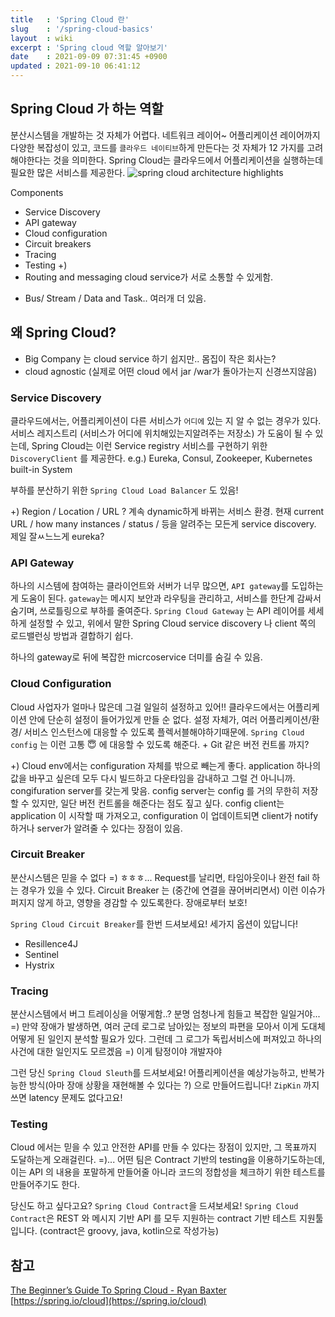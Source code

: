 ```yaml
---
title   : 'Spring Cloud 란' 
slug    : '/spring-cloud-basics'
layout  : wiki 
excerpt : 'Spring cloud 역할 알아보기' 
date    : 2021-09-09 07:31:45 +0900
updated : 2021-09-10 06:41:12
---
```

## Spring Cloud 가 하는 역할
분산시스템을 개발하는 것 자체가 어렵다. 네트워크 레이어~ 어플리케이션 레이어까지 다양한 복잡성이 있고, 코드를 `클라우드 네이티브`하게 만든다는 것 자체가 12 가지를 고려해야한다는 것을 의미한다. 
Spring Cloud는 클라우드에서 어플리케이션을 실행하는데 필요한 많은 서비스를 제공한다. 
![spring cloud architecture highlights](https://spring.io/images/cloud-diagram-dark-b902fd07e60945a9a8930ca01f86bdf3.svg)

Components
- Service Discovery 
- API gateway
- Cloud configuration
- Circuit breakers
- Tracing
- Testing
+) 
- Routing and messaging 
  cloud service가 서로 소통할 수 있게함. 
+ Bus/ Stream / Data and Task.. 여러개 더 있음.

## 왜 Spring Cloud? 
- Big Company 는 cloud service 하기 쉽지만.. 몸집이 작은 회사는? 
- cloud agnostic (실제로 어떤 cloud 에서 jar /war가 돌아가는지 신경쓰지않음) 
### Service Discovery
클라우드에서는, 어플리케이션이 다른 서비스가 `어디에` 있는 지 알 수 없는 경우가 있다. 서비스 레지스트리 (서비스가 어디에 위치해있는지알려주는 저장소) 가 도움이 될 수 있는데, Spring Cloud는 이런 Service registry 서비스를 구현하기 위한 `DiscoveryClient` 를 제공한다. 
e.g.) Eureka, Consul, Zookeeper, Kubernetes built-in System 

부하를 분산하기 위한 `Spring Cloud Load Balancer` 도 있음! 

+) 
Region / Location / URL ? 계속 dynamic하게 바뀌는 서비스 환경. 현재 current URL / how many instances / status / 등을 알려주는 모든게 service discovery. 
제일 잘ㅆ느느게 eureka?

### API Gateway 

하나의 시스템에 참여하는 클라이언트와 서버가 너무 많으면, `API gateway`를 도입하는게 도움이 된다. `gateway`는 메시지 보안과 라우팅을 관리하고, 서비스를 한단계 감싸서 숨기며, 쓰로틀링으로 부하를 줄여준다. `Spring Cloud Gateway` 는 API 레이어를 세세하게 설정할 수 있고, 위에서 말한 Spring Cloud service discovery 나 client 쪽의 로드밸런싱 방법과 결합하기 쉽다. 

하나의 gateway로 뒤에 복잡한 micrcoservice 더미를 숨길 수 있음.

### Cloud Configuration 
Cloud 사업자가 얼마나 많은데 그걸 일일히 설정하고 있어!! 클라우드에서는 어플리케이션 안에 단순히 설정이 들어가있게 만들 순 없다. 설정 자체가, 여러 어플리케이션/환경/ 서비스 인스턴스에 대응할 수 있도록 플렉서블해야하기때문에. `Spring Cloud config` 는 이런 고통 😇 에 대응할 수 있도록 해준다.  + Git 같은 버전 컨트롤 까지? 

+) Cloud env에서는 configuration 자체를 밖으로 빼는게 좋다. application 하나의 값을 바꾸고 싶은데 모두 다시 빌드하고 다운타임을 감내하고 그럴 건 아니니까. congifuration server를 갖는게 맞음. config server는 config 를 거의 무한히 저장할 수 있지만, 일단 버전 컨트롤을 해준다는 점도 짚고 싶다. config client는 application 이 시작할 때 가져오고, configuration 이 업데이트되면 client가 notify 하거나 server가 알려줄 수 있다는 장점이 있음.

### Circuit Breaker 
분산시스템은 믿을 수 없다 =) ㅎㅎㅎ... Request를 날리면, 타임아웃이나 완전 fail 하는 경우가 있을 수 있다. Circuit Breaker 는 (중간에 연결을 끊어버리면서) 이런 이슈가 퍼지지 않게 하고, 영향을 경감할 수 있도록한다. 장애로부터 보호! 

`Spring Cloud Circuit Breaker`를 한번 드셔보세요! 세가지 옵션이 있답니다! 
- Resillence4J
- Sentinel
- Hystrix 
  
### Tracing 
분산시스템에서 버그 트레이싱을 어떻게함..? 분명 엄청나게 힘들고 복잡한 일일거야... =) 
만약 장애가 발생하면, 여러 군데 로그로 남아있는 정보의 파편을 모아서 이게 도대체 어떻게 된 일인지 분석할 필요가 있다. 그런데 그 로그가 독립서비스에 퍼져있고 하나의 사건에 대한 일인지도 모르겠음 =) 이게 탐정이야 개발자야 

그런 당신 `Spring Cloud Sleuth`를 드셔보세요! 
어플리케이션을 예상가능하고, 반복가능한 방식(아마 장애 상황을 재현해볼 수 있다는 ?) 으로 만들어드립니다! `ZipKin` 까지 쓰면 latency 문제도 없다고요!

### Testing 
Cloud 에서는 믿을 수 있고 안전한 API를 만들 수 있다는 장점이 있지만, 그 목표까지 도달하는게 오래걸린다. =)... 어떤 팀은 Contract 기반의 testing을 이용하기도하는데, 이는 API 의 내용을 포말하게 만들어줄 아니라 코드의 정합성을 체크하기 위한 테스트를 만들어주기도 한다. 

당신도 하고 싶다고요? `Spring Cloud Contract`을 드셔보세요! 
`Spring Cloud Contract`은 REST 와 메시지 기반 API 를 모두 지원하는 contract 기반 테스트 지원툴입니다. (contract은 groovy, java, kotlin으로 작성가능) 


## 참고 
[The Beginner’s Guide To Spring Cloud - Ryan Baxter](https://www.youtube.com/watch?v=aO6W-lYnw-o)
[https://spring.io/cloud](https://spring.io/cloud)
